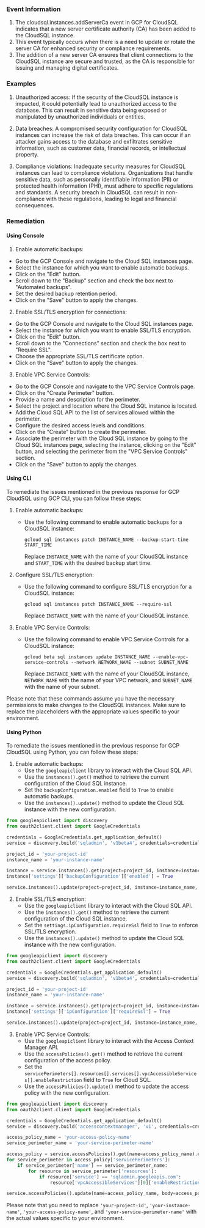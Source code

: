 
### Event Information

1. The cloudsql.instances.addServerCa event in GCP for CloudSQL indicates that a new server certificate authority (CA) has been added to the CloudSQL instance.
2. This event typically occurs when there is a need to update or rotate the server CA for enhanced security or compliance requirements.
3. The addition of a new server CA ensures that client connections to the CloudSQL instance are secure and trusted, as the CA is responsible for issuing and managing digital certificates.


### Examples

1. Unauthorized access: If the security of the CloudSQL instance is impacted, it could potentially lead to unauthorized access to the database. This can result in sensitive data being exposed or manipulated by unauthorized individuals or entities.

2. Data breaches: A compromised security configuration for CloudSQL instances can increase the risk of data breaches. This can occur if an attacker gains access to the database and exfiltrates sensitive information, such as customer data, financial records, or intellectual property.

3. Compliance violations: Inadequate security measures for CloudSQL instances can lead to compliance violations. Organizations that handle sensitive data, such as personally identifiable information (PII) or protected health information (PHI), must adhere to specific regulations and standards. A security breach in CloudSQL can result in non-compliance with these regulations, leading to legal and financial consequences.

### Remediation

#### Using Console

1. Enable automatic backups: 
- Go to the GCP Console and navigate to the Cloud SQL instances page.
- Select the instance for which you want to enable automatic backups.
- Click on the "Edit" button.
- Scroll down to the "Backup" section and check the box next to "Automated backups".
- Set the desired backup retention period.
- Click on the "Save" button to apply the changes.

2. Enable SSL/TLS encryption for connections:
- Go to the GCP Console and navigate to the Cloud SQL instances page.
- Select the instance for which you want to enable SSL/TLS encryption.
- Click on the "Edit" button.
- Scroll down to the "Connections" section and check the box next to "Require SSL".
- Choose the appropriate SSL/TLS certificate option.
- Click on the "Save" button to apply the changes.

3. Enable VPC Service Controls:
- Go to the GCP Console and navigate to the VPC Service Controls page.
- Click on the "Create Perimeter" button.
- Provide a name and description for the perimeter.
- Select the project and location where the Cloud SQL instance is located.
- Add the Cloud SQL API to the list of services allowed within the perimeter.
- Configure the desired access levels and conditions.
- Click on the "Create" button to create the perimeter.
- Associate the perimeter with the Cloud SQL instance by going to the Cloud SQL instances page, selecting the instance, clicking on the "Edit" button, and selecting the perimeter from the "VPC Service Controls" section.
- Click on the "Save" button to apply the changes.

#### Using CLI

To remediate the issues mentioned in the previous response for GCP CloudSQL using GCP CLI, you can follow these steps:

1. Enable automatic backups:
   - Use the following command to enable automatic backups for a CloudSQL instance:
     ```
     gcloud sql instances patch INSTANCE_NAME --backup-start-time START_TIME
     ```
     Replace `INSTANCE_NAME` with the name of your CloudSQL instance and `START_TIME` with the desired backup start time.

2. Configure SSL/TLS encryption:
   - Use the following command to configure SSL/TLS encryption for a CloudSQL instance:
     ```
     gcloud sql instances patch INSTANCE_NAME --require-ssl
     ```
     Replace `INSTANCE_NAME` with the name of your CloudSQL instance.

3. Enable VPC Service Controls:
   - Use the following command to enable VPC Service Controls for a CloudSQL instance:
     ```
     gcloud beta sql instances update INSTANCE_NAME --enable-vpc-service-controls --network NETWORK_NAME --subnet SUBNET_NAME
     ```
     Replace `INSTANCE_NAME` with the name of your CloudSQL instance, `NETWORK_NAME` with the name of your VPC network, and `SUBNET_NAME` with the name of your subnet.

Please note that these commands assume you have the necessary permissions to make changes to the CloudSQL instances. Make sure to replace the placeholders with the appropriate values specific to your environment.

#### Using Python

To remediate the issues mentioned in the previous response for GCP CloudSQL using Python, you can follow these steps:

1. Enable automatic backups:
   - Use the `googleapiclient` library to interact with the Cloud SQL API.
   - Use the `instances().get()` method to retrieve the current configuration of the Cloud SQL instance.
   - Set the `backupConfiguration.enabled` field to `True` to enable automatic backups.
   - Use the `instances().update()` method to update the Cloud SQL instance with the new configuration.

```python
from googleapiclient import discovery
from oauth2client.client import GoogleCredentials

credentials = GoogleCredentials.get_application_default()
service = discovery.build('sqladmin', 'v1beta4', credentials=credentials)

project_id = 'your-project-id'
instance_name = 'your-instance-name'

instance = service.instances().get(project=project_id, instance=instance_name).execute()
instance['settings']['backupConfiguration']['enabled'] = True

service.instances().update(project=project_id, instance=instance_name, body=instance).execute()
```

2. Enable SSL/TLS encryption:
   - Use the `googleapiclient` library to interact with the Cloud SQL API.
   - Use the `instances().get()` method to retrieve the current configuration of the Cloud SQL instance.
   - Set the `settings.ipConfiguration.requireSsl` field to `True` to enforce SSL/TLS encryption.
   - Use the `instances().update()` method to update the Cloud SQL instance with the new configuration.

```python
from googleapiclient import discovery
from oauth2client.client import GoogleCredentials

credentials = GoogleCredentials.get_application_default()
service = discovery.build('sqladmin', 'v1beta4', credentials=credentials)

project_id = 'your-project-id'
instance_name = 'your-instance-name'

instance = service.instances().get(project=project_id, instance=instance_name).execute()
instance['settings']['ipConfiguration']['requireSsl'] = True

service.instances().update(project=project_id, instance=instance_name, body=instance).execute()
```

3. Enable VPC Service Controls:
   - Use the `googleapiclient` library to interact with the Access Context Manager API.
   - Use the `accessPolicies().get()` method to retrieve the current configuration of the access policy.
   - Set the `servicePerimeters[].resources[].services[].vpcAccessibleServices[].enableRestriction` field to `True` for Cloud SQL.
   - Use the `accessPolicies().update()` method to update the access policy with the new configuration.

```python
from googleapiclient import discovery
from oauth2client.client import GoogleCredentials

credentials = GoogleCredentials.get_application_default()
service = discovery.build('accesscontextmanager', 'v1', credentials=credentials)

access_policy_name = 'your-access-policy-name'
service_perimeter_name = 'your-service-perimeter-name'

access_policy = service.accessPolicies().get(name=access_policy_name).execute()
for service_perimeter in access_policy['servicePerimeters']:
    if service_perimeter['name'] == service_perimeter_name:
        for resource in service_perimeter['resources']:
            if resource['service'] == 'sqladmin.googleapis.com':
                resource['vpcAccessibleServices'][0]['enableRestriction'] = True

service.accessPolicies().update(name=access_policy_name, body=access_policy).execute()
```

Please note that you need to replace `'your-project-id'`, `'your-instance-name'`, `'your-access-policy-name'`, and `'your-service-perimeter-name'` with the actual values specific to your environment.

